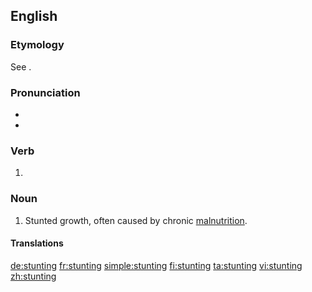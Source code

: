 ==English==
{{wikipedia|Stunted growth}}

===Etymology===
See {{m|en|stunt}}.

===Pronunciation===
* {{IPA|/ˈstʌntɪŋ/|lang=en}}
* {{rhymes|ʌntɪŋ|lang=en}}

===Verb===
{{head|en|present participle}}

# {{present participle of|stunt|lang=en}}

===Noun===
{{en-noun|-}}

# {{label|en|medicine}} Stunted growth, often caused by chronic [[malnutrition]].

====Translations====
{{trans-top|chronic malnutrition}}
{{trans-mid}}
{{trans-bottom}}

[[de:stunting]]
[[fr:stunting]]
[[simple:stunting]]
[[fi:stunting]]
[[ta:stunting]]
[[vi:stunting]]
[[zh:stunting]]